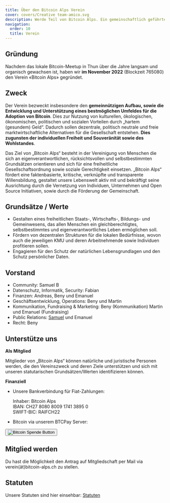 ```yaml
---
title: Über den Bitcoin Alps Verein
cover: covers/Creative team-amico.svg
description: Werde Teil von Bitcoin Alps. Ein gemeinschaftlich geführter Verein, gegründet im November 2022, der sich für die Förderung der Bitcoin-Adoption für eine freie, dezentralisierte Gesellschaft einsetzt
navigation:
  order: 10
  title: Verein
---
```


## Gründung

Nachdem das lokale Bitcoin-Meetup in Thun über die Jahre langsam und organisch gewachsen ist, haben wir **im November 2022** (Blockzeit 765080) den Verein «Bitcoin Alps» gegründet.

## Zweck

Der Verein bezweckt insbesondere den **gemeinnützigen Aufbau, sowie die Entwicklung und Unterstützung eines bestmöglichen Umfeldes für die Adoption von Bitcoin**. Dies zur Nutzung von kulturellen, ökologischen, ökonomischen, politischen und sozialen Vorteilen durch „hartem (gesundem) Geld“. Dadurch sollen dezentrale, politisch neutrale und freie marktwirtschaftliche Alternativen für die Gesellschaft entstehen. **Dies zugunsten der individuellen Freiheit und Souveränität sowie des Wohlstandes**.

Das Ziel von „Bitcoin Alps“ besteht in der Vereinigung von Menschen die sich an eigenverantwortlichen, rücksichtsvollen und selbstbestimmten Grundsätzen orientieren und sich für eine freiheitliche Gesellschaftsordnung sowie soziale Gerechtigkeit einsetzen. „Bitcoin Alps“ fördert eine faktenbasierte, kritische, verknüpfte und transparente Willensbildung, gestaltet unsere Lebenswelt aktiv mit und bekräftigt seine Ausrichtung durch die Vernetzung von Individuen, Unternehmen und Open Source Initiativen, sowie durch die Förderung der Gemeinschaft.

## Grundsätze / Werte

- Gestalten eines freiheitlichen Staats-, Wirtschafts-, Bildungs- und Gemeinwesens, das allen Menschen ein gleichberechtigtes, selbstbestimmtes und eigenverantwortliches Leben ermöglichen soll.
- Fördern von dezentralen Strukturen für die lokalen Bedürfnisse, wovon auch die jeweiligen KMU und deren Arbeitnehmende sowie Individuen profitieren sollen.
- Engagieren für den Schutz der natürlichen Lebensgrundlagen und den Schutz persönlicher Daten.

## Vorstand

- Community: Samuel B
- Datenschutz, Informatik, Security: Fabian
- Finanzen: Andreas, Beny und Emanuel
- Geschäftsentwicklung, Operations: Beny und Martin
- Kommunikation, Fundraising & Marketing: Beny (Kommunikation) Martin und Emanuel (Fundraising)
- Public Relations: [Samuel](https://twitter.com/samuelkullmann "Samuel Link") und Emanuel
- Recht: Beny

## Unterstütze uns

**Als Mitglied**

Mitglieder von „Bitcoin Alps“ können natürliche und juristische Personen werden, die den Vereinszweck und deren Ziele unterstützen und sich mit unseren statutarischen Grundsätzen/Werten identifizieren können.

**Finanziell**

- Unsere Bankverbindung für Fiat-Zahlungen:

  Inhaber: Bitcoin Alps<br />
  IBAN: CH27 8080 8009 1741 3895 0<br />
  SWIFT-BIC: RAIFCH22

- Bitcoin via unserem BTCPay Server: 
<form method="POST" action="https://pay.bitcoin-alps.ch/apps/2nZQ6Cw5dBZaDDc9udjNso2SRLMm/pos">
  <input type="hidden" name="redirectUrl" value="https://www.bitcoin-alps.ch/verein/spende_danke" />
  <button class="button is-ghost" type="submit" name="choiceKey" value="bitcoin alps spende"><Image src="bitcoin_spenden.svg" alt="Bitcoin Spende Button" /></button>
</form>

## Mitglied werden

Du hast die Möglichkeit den Antrag auf Mitgliedschaft per Mail via\
verein(ät)bitcoin-alps.ch zu stellen.

## Statuten

Unsere Statuten sind hier einsehbar: [Statuten](/docs/Statuten_Bitcoin_Alps_V02.00.pdf)
